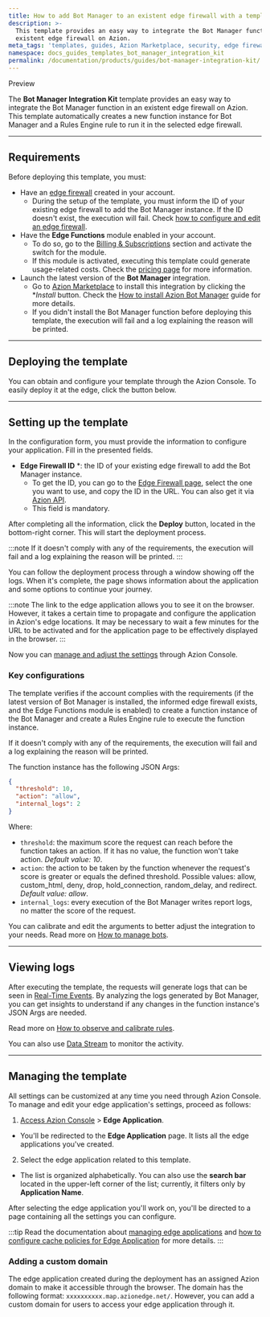 ```yaml
---
title: How to add Bot Manager to an existent edge firewall with a template
description: >-
  This template provides an easy way to integrate the Bot Manager function in an
  existent edge firewall on Azion.
meta_tags: 'templates, guides, Azion Marketplace, security, edge firewall'
namespace: docs_guides_templates_bot_manager_integration_kit
permalink: /documentation/products/guides/bot-manager-integration-kit/
---
```



<Tag severity="info" client:only="vue">
Preview
</Tag>

The **Bot Manager Integration Kit** template provides an easy way to integrate the Bot Manager function in an existent edge firewall on Azion. This template automatically creates a new function instance for Bot Manager and a Rules Engine rule to run it in the selected edge firewall.

---

## Requirements

Before deploying this template, you must:

- Have an [edge firewall](/en/documentation/products/secure/edge-firewall/) created in your account.
    - During the setup of the template, you must inform the ID of your existing edge firewall to add the Bot Manager instance. If the ID doesn't exist, the execution will fail. Check [how to configure and edit an edge firewall](/en/documentation/products/secure/secure-application/#step-1-configure-main-settings).
- Have the **Edge Functions** module enabled in your account.
    - To do so, go to the [Billing & Subscriptions](https://manager.azion.com/billing-subscriptions/subscriptions?active_tab=subscriptions) section and activate the switch for the module.
    - If this module is activated, executing this template could generate usage-related costs. Check the [pricing page](/en/documentation/products/pricing/) for more information.
- Launch the latest version of the **Bot Manager** integration.
    - Go to [Azion Marketplace](https://console.azion.com/marketplace) to install this integration by clicking the **Install* button. Check the [How to install Azion Bot Manager](/en/documentation/products/guides/bot-manager/) guide for more details.
    - If you didn't install the Bot Manager function before deploying this template, the execution will fail and a log explaining the reason will be printed.

---

## Deploying the template

You can obtain and configure your template through the Azion Console. To easily deploy it at the edge, click the button below.

<LinkButton
    label="Deploy"
    link="https://console.azion.com/create/azion/bot-manager-integration-kit"
    icon="ai ai-azion"
    icon-pos="left"
  />

---

## Setting up the template

In the configuration form, you must provide the information to configure your application. Fill in the presented fields. 

- **Edge Firewall ID** *: the ID of your existing edge firewall to add the Bot Manager instance.
    - To get the ID, you can go to the [Edge Firewall page](https://console.azion.com/edge-firewall), select the one you want to use, and copy the ID in the URL. You can also get it via [Azion API](https://api.azion.com/#e21929ff-f172-44d0-a3dc-58ecc11b652e).
    - This field is mandatory.

After completing all the information, click the **Deploy** button, located in the bottom-right corner. This will start the deployment process.

:::note
If it doesn't comply with any of the requirements, the execution will fail and a log explaining the reason will be printed.
:::

You can follow the deployment process through a window showing off the logs. When it's complete, the page shows information about the application and some options to continue your journey.

:::note
The link to the edge application allows you to see it on the browser. However, it takes a certain time to propagate and configure the application in Azion's edge locations. It may be necessary to wait a few minutes for the URL to be activated and for the application page to be effectively displayed in the browser.
:::

Now you can [manage and adjust the settings](#managing-the-template) through Azion Console.

### Key configurations

The template verifies if the account complies with the requirements (if the latest version of Bot Manager is installed, the informed edge firewall exists, and the Edge Functions module is enabled) to create a function instance of the Bot Manager and create a Rules Engine rule to execute the function instance.

If it doesn't comply with any of the requirements, the execution will fail and a log explaining the reason will be printed.

The function instance has the following JSON Args:

```json
{
  "threshold": 10,
  "action": "allow",
  "internal_logs": 2
}
```

Where:

- `threshold`: the maximum score the request can reach before the function takes an action. If it has no value, the function won't take action. *Default value: 10*.
- `action`: the action to be taken by the function whenever the request's score is greater or equals the defined threshold. Possible values: allow, custom_html, deny, drop, hold_connection, random_delay, and redirect. *Default value: allow*.
- `internal_logs`: every execution of the Bot Manager writes report logs, no matter the score of the request. 

You can calibrate and edit the arguments to better adjust the integration to your needs. Read more on [How to manage bots](/en/documentation/products/guides/secure/manage-bots/).

---

## Viewing logs

After executing the template, the requests will generate logs that can be seen in [Real-Time Events](/en/documentation/products/observe/real-time-events/). By analyzing the logs generated by Bot Manager, you can get insights to understand if any changes in the function instance's JSON Args are needed.

Read more on [How to observe and calibrate rules](/en/documentation/products/guides/secure/manage-bots/).

You can also use [Data Stream](/en/documentation/products/observe/data-stream/) to monitor the activity. 

---

## Managing the template

All settings can be customized at any time you need through Azion Console. To manage and edit your edge application's settings, proceed as follows:

1. [Access Azion Console](https://console.azion.com) > **Edge Application**.
- You'll be redirected to the **Edge Application** page. It lists all the edge applications you've created. 
2. Select the edge application related to this template. 
- The list is organized alphabetically. You can also use the **search bar** located in the upper-left corner of the list; currently, it filters only by **Application Name**.

After selecting the edge application you'll work on, you'll be directed to a page containing all the settings you can configure.

:::tip
Read the documentation about [managing edge applications](/en/documentation/products/build/edge-application/first-steps/) and [how to configure cache policies for Edge Application](/en/documentation/products/guides/cache-settings/) for more details.
:::

### Adding a custom domain

The edge application created during the deployment has an assigned Azion domain to make it accessible through the browser. The domain has the following format: `xxxxxxxxxx.map.azionedge.net/`. However, you can add a custom domain for users to access your edge application through it.


<LinkButton link="/en/documentation/products/guides/configure-a-domain/" label="go to configuring a domain guide reference" severity="secondary" /> 




